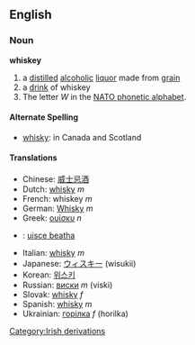 ==English==
=== Noun ===
'''whiskey'''
# a [[distill]]ed [[alcoholic]] [[liquor]] made from [[grain]]
# a [[drink]] of whiskey
#The letter ''W'' in the [[NATO phonetic alphabet]].
==== Alternate Spelling ====
* [[whisky]]: in Canada and Scotland

==== Translations ====
*Chinese: [[威士忌酒]]
*Dutch: [[whisky]] ''m''
*French: whiskey ''m''
*German: [[Whisky]] ''m''
*Greek: [[ουίσκυ]] ''n''
*{{ga}}: [[uisce beatha]]
*Italian: [[whisky]] ''m''
*Japanese: [[ウィスキー]] (wisukii)
*Korean: [[위스키]]
*Russian: [[виски]] ''m'' (viski)
*Slovak: [[whisky]] ''f''
*Spanish: [[whisky]] ''m''
*Ukrainian: [[горілка]] ''f'' (horilka)
[[Category:Irish derivations]]